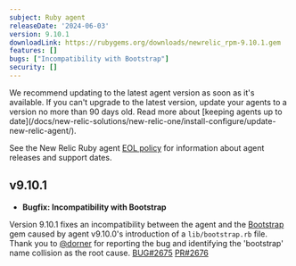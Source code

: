 ```yaml
---
subject: Ruby agent
releaseDate: '2024-06-03'
version: 9.10.1
downloadLink: https://rubygems.org/downloads/newrelic_rpm-9.10.1.gem
features: []
bugs: ["Incompatibility with Bootstrap"]
security: []
---
```


<Callout variant="important">
  We recommend updating to the latest agent version as soon as it's available. If you can't upgrade to the latest version, update your agents to a version no more than 90 days old. Read more about [keeping agents up to date](/docs/new-relic-solutions/new-relic-one/install-configure/update-new-relic-agent/).

  See the New Relic Ruby agent [EOL policy](https://docs.newrelic.com/docs/apm/agents/ruby-agent/getting-started/ruby-agent-eol-policy/) for information about agent releases and support dates.
</Callout>

## v9.10.1

- **Bugfix: Incompatibility with Bootstrap**

Version 9.10.1 fixes an incompatibility between the agent and the [Bootstrap](https://github.com/twbs/bootstrap-rubygem) gem caused by agent v9.10.0's introduction of a `lib/bootstrap.rb` file. Thank you to [@dorner](https://github.com/dorner) for reporting the bug and identifying the 'bootstrap' name collision as the root cause. [BUG#2675](https://github.com/newrelic/newrelic-ruby-agent/issues/2675) [PR#2676](https://github.com/newrelic/newrelic-ruby-agent/pull/2676)


